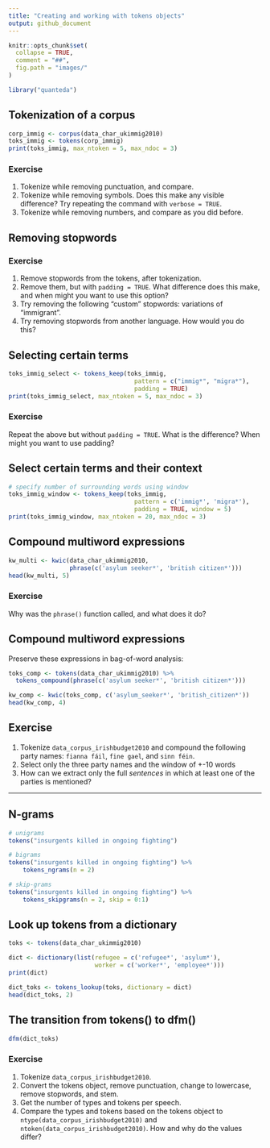 ```yaml
---
title: "Creating and working with tokens objects"
output: github_document
---
```


```r
knitr::opts_chunk$set(
  collapse = TRUE,
  comment = "##",
  fig.path = "images/"
)
```

```r
library("quanteda")
```


## Tokenization of a corpus

```r
corp_immig <- corpus(data_char_ukimmig2010)
toks_immig <- tokens(corp_immig)
print(toks_immig, max_ntoken = 5, max_ndoc = 3)
```

### Exercise

1. Tokenize while removing punctuation, and compare.
2. Tokenize while removing symbols.  Does this make any visible difference?  Try repeating the command with `verbose = TRUE`.
3. Tokenize while removing numbers, and compare as you did before.


## Removing stopwords

### Exercise

1. Remove stopwords from the tokens, after tokenization.
2. Remove them, but with `padding = TRUE`.  What difference does this make, and when might you want to use this option?
3. Try removing the following "custom" stopwords: variations of "immigrant".
4. Try removing stopwords from another language.  How would you do this?


## Selecting certain terms

```r
toks_immig_select <- tokens_keep(toks_immig,
                                   pattern = c("immig*", "migra*"),
                                   padding = TRUE)
print(toks_immig_select, max_ntoken = 5, max_ndoc = 3)
```

### Exercise

Repeat the above but without `padding = TRUE`.  What is the difference?  When might you want to use padding?


## Select certain terms and their context

```r
# specify number of surrounding words using window
toks_immig_window <- tokens_keep(toks_immig, 
                                   pattern = c('immig*', 'migra*'),
                                   padding = TRUE, window = 5)
print(toks_immig_window, max_ntoken = 20, max_ndoc = 3)
```



## Compound multiword expressions

```r
kw_multi <- kwic(data_char_ukimmig2010, 
                 phrase(c('asylum seeker*', 'british citizen*')))
head(kw_multi, 5)
```

### Exercise

Why was the `phrase()` function called, and what does it do?



## Compound multiword expressions

Preserve these expressions in bag-of-word analysis: 

```r
toks_comp <- tokens(data_char_ukimmig2010) %>% 
  tokens_compound(phrase(c('asylum seeker*', 'british citizen*')))

kw_comp <- kwic(toks_comp, c('asylum_seeker*', 'british_citizen*'))
head(kw_comp, 4)
```


## Exercise

1. Tokenize `data_corpus_irishbudget2010` and compound the following party names: `fianna fáil`, `fine gael`, and `sinn féin`.
2. Select only the three party names and the window of +-10 words
3. How can we extract only the full _sentences_ in which at least one of the parties is mentioned?

---


## N-grams

```r
# unigrams
tokens("insurgents killed in ongoing fighting")

# bigrams
tokens("insurgents killed in ongoing fighting") %>% 
    tokens_ngrams(n = 2)

# skip-grams
tokens("insurgents killed in ongoing fighting") %>% 
    tokens_skipgrams(n = 2, skip = 0:1)
```


## Look up tokens from a dictionary

```r
toks <- tokens(data_char_ukimmig2010)

dict <- dictionary(list(refugee = c('refugee*', 'asylum*'),
                        worker = c('worker*', 'employee*')))
print(dict)

dict_toks <- tokens_lookup(toks, dictionary = dict)
head(dict_toks, 2)
```



## The transition from tokens() to dfm()

```r
dfm(dict_toks)
```


### Exercise

1. Tokenize `data_corpus_irishbudget2010`.
2. Convert the tokens object, remove punctuation, change to lowercase, remove stopwords, and stem.
3. Get the number of types and tokens per speech.
4. Compare the types and tokens based on the tokens object to `ntype(data_corpus_irishbudget2010)` and `ntoken(data_corpus_irishbudget2010)`. How and why do the values differ? 


